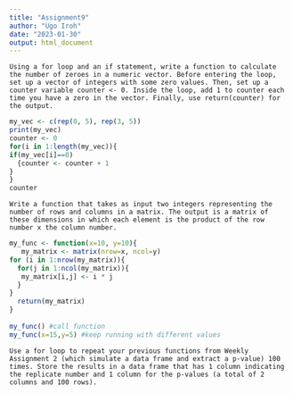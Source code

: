 ```yaml
---
title: "Assignment9"
author: "Ugo Iroh"
date: "2023-01-30"
output: html_document
---
```


`Using a for loop and an if statement, write a function to calculate the number of zeroes in a numeric vector. Before entering the loop, set up a vector of integers with some zero values. Then, set up a counter variable counter <- 0. Inside the loop, add 1 to counter each time you have a zero in the vector. Finally, use return(counter) for the output.`

```r
my_vec <- c(rep(0, 5), rep(3, 5))
print(my_vec)
counter <- 0
for(i in 1:length(my_vec)){
if(my_vec[i]==0) 
  {counter <- counter + 1
}  
}
counter
```


`Write a function that takes as input two integers representing the number of rows and columns in a matrix. The output is a matrix of these dimensions in which each element is the product of the row number x the column number.`
```r

my_func <- function(x=10, y=10){
   my_matrix <- matrix(nrow=x, ncol=y)
for (i in 1:nrow(my_matrix)){
  for(j in 1:ncol(my_matrix)){
   my_matrix[i,j] <- i * j
  }
}
  return(my_matrix)
}
 
my_func() #call function
my_func(x=15,y=5) #keep running with different values

```


`Use a for loop to repeat your previous functions from Weekly Assignment 2 (which simulate a data frame and extract a p-value) 100 times. Store the results in a data frame that has 1 column indicating the replicate number and 1 column for the p-values (a total of 2 columns and 100 rows).`
```r




```




